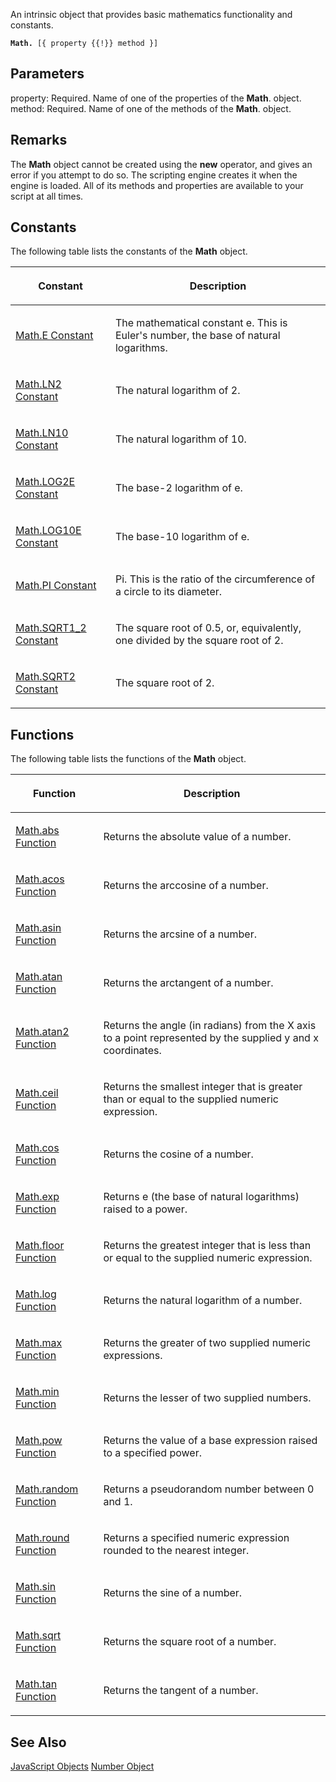 An intrinsic object that provides basic mathematics functionality and constants.

 '''Math.''' [{ property {{!}} method }]
==Parameters==
; property: Required. Name of one of the properties of the '''Math'''. object.
; method: Required. Name of one of the methods of the '''Math'''. object.

==Remarks==
The '''Math''' object cannot be created using the '''new''' operator, and gives an error if you attempt to do so. The scripting engine creates it when the engine is loaded. All of its methods and properties are available to your script at all times.


==Constants==
The following table lists the constants of the '''Math''' object.

{| class='wikitable'
|-
! Constant
! Description
|-
| [[javascript/Math/constants|Math.E Constant]]
| The mathematical constant e. This is Euler's number, the base of natural logarithms.
|-
| [[javascript/Math/constants|Math.LN2 Constant]]
| The natural logarithm of 2.
|-
| [[javascript/Math/constants|Math.LN10 Constant]]
| The natural logarithm of 10.
|-
| [[javascript/Math/constants|Math.LOG2E Constant]]
| The base-2 logarithm of e.
|-
| [[javascript/Math/constants|Math.LOG10E Constant]]
| The base-10 logarithm of e.
|-
| [[javascript/Math/constants|Math.PI Constant]]
| Pi. This is the ratio of the circumference of a circle to its diameter.
|-
| [[javascript/Math/constants|Math.SQRT1_2 Constant]]
| The square root of 0.5, or, equivalently, one divided by the square root of 2.
|-
| [[javascript/Math/constants|Math.SQRT2 Constant]]
| The square root of 2.
|}

==Functions==
The following table lists the functions of the '''Math''' object.

{| class='wikitable'
|-
! Function
! Description
|-
| [[javascript/Math/abs|Math.abs Function]]
| Returns the absolute value of a number.
|-
| [[javascript/Math/acos|Math.acos Function]]
| Returns the arccosine of a number.
|-
| [[javascript/Math/asin|Math.asin Function]]
| Returns the arcsine of a number.
|-
| [[javascript/Math/atan|Math.atan Function]]
| Returns the arctangent of a number.
|-
| [[javascript/Math/atan2|Math.atan2 Function]]
| Returns the angle (in radians) from the X axis to a point represented by the supplied y and x coordinates.
|-
| [[javascript/Math/ceil|Math.ceil Function]]
| Returns the smallest integer that is greater than or equal to the supplied numeric expression.
|-
| [[javascript/Math/cos|Math.cos Function]]
| Returns the cosine of a number.
|-
| [[javascript/Math/exp|Math.exp Function]]
| Returns e (the base of natural logarithms) raised to a power.
|-
| [[javascript/Math/floor|Math.floor Function]]
| Returns the greatest integer that is less than or equal to the supplied numeric expression.
|-
| [[javascript/Math/log|Math.log Function]]
| Returns the natural logarithm of a number.
|-
| [[javascript/Math/max|Math.max Function]]
| Returns the greater of two supplied numeric expressions.
|-
| [[javascript/Math/min|Math.min Function]]
| Returns the lesser of two supplied numbers.
|-
| [[javascript/Math/pow|Math.pow Function]]
| Returns the value of a base expression raised to a specified power.
|-
| [[javascript/Math/random|Math.random Function]]
| Returns a pseudorandom number between 0 and 1.
|-
| [[javascript/Math/round|Math.round Function]]
| Returns a specified numeric expression rounded to the nearest integer.
|-
| [[javascript/Math/sin|Math.sin Function]]
| Returns the sine of a number.
|-
| [[javascript/Math/sqrt|Math.sqrt Function]]
| Returns the square root of a number.
|-
| [[javascript/Math/tan|Math.tan Function]]
| Returns the tangent of a number.
|}

==See Also==

              

              
[[javascript/objects|JavaScript Objects]]
[[javascript/Number|Number Object]]
